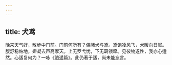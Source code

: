 ```yaml
---
---
---
```

title: 犬鸢
---



晚来天气好，散步中门前。门前何所有？偶睹犬与鸢。鸢饱凌风飞，犬暖向日眠。腹舒稳帖地，翅凝去声高摩天。上无罗弋忧，下无羁锁牵。见彼物遂性，我亦心适然。心适复何为？一咏《逍遥篇》。此仍著于适，尚未能忘言。